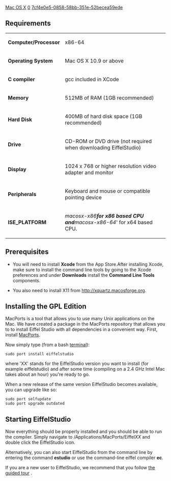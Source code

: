 [[Property:title|Mac OS X]]
[[Property:weight|0]]
[[Property:uuid|7cf4e0e5-0858-58bb-351e-52becea59ede]]
{{Note| The Mac OS X version is currently only available under the GPL license and can be downloaded by following the instructions at http://dev.eiffel.com/EiffelOnMac. The instructions below are not currently applicable for Mac OS X.}}

==Requirements==

{| 
|- 
| '''Computer/Processor'''
| x86-64
|- 
| '''Operating System'''
| Mac OS X 10.9 or above
|- 
| '''C compiler'''
| gcc included in XCode
|- 
| '''Memory'''
| 512MB of RAM (1GB recommended)
|- 
| '''Hard Disk'''
| 400MB of hard disk space (1GB recommended) 
|- 
| '''Drive'''
| CD-ROM or DVD drive (not required when downloading EiffelStudio)
|- 
| '''Display'''
| 1024 x 768 or higher resolution video adapter and monitor
|- 
| '''Peripherals'''
| Keyboard and mouse or compatible pointing device
|- 
| '''ISE_PLATFORM'''
| ''macosx-x86''' for x86 based CPU and '''macosx-x86-64''' for x64 based CPU. 
|}


==Prerequisites==

*You will need to install '''Xcode''' from the App Store.After installing Xcode, make sure to install the command line tools by going to the Xcode preferences and under '''Downloads''' install the '''Command Line Tools''' components.

*You also need to install X11 from http://xquartz.macosforge.org.

==Installing the GPL Edition==

MacPorts is a tool that allows you to use many Unix applications on the Mac. We have created a package in the MacPorts repository that allows you to to install Eiffel Studio with all dependencies in a convenient way. First, install [http://guide.macports.org/#installing MacPorts].

Now simply type (from a bash [http://guides.macrumors.com/Terminal terminal]):
<pre>
sudo port install eiffelstudio
</pre>
where 'XX' stands for the EiffelStudio version you want to install (for example eiffelstudio) and after some time (compiling on a 2.4 GHz Intel Mac takes about an hour) you're ready to go. 

When a new release of the same version EiffelStudio becomes available, you can upgrade like so:
<pre>
sudo port selfupdate
sudo port upgrade outdated
</pre>

==Starting EiffelStudio==

Now everything should be properly installed and you should be able to run the compiler. Simply navigate to /Applications/MacPorts/Eiffel''XX'' and double click the EiffelStudio icon.

Alternatively, you can also start EiffelStudio from the command line by entering the command '''estudio''' or use the command-line eiffel compiler '''ec'''.

If you are a new user to EiffelStudio, we recommend that you follow [[EiffelStudio: A Guided Tour|the guided tour]] .



